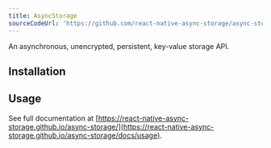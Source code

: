 ```yaml
---
title: AsyncStorage
sourceCodeUrl: 'https://github.com/react-native-async-storage/async-storage'
---
```



An asynchronous, unencrypted, persistent, key-value storage API.

<PlatformsSection android emulator ios web simulator />

## Installation

<InstallSection
  packageName="@react-native-async-storage/async-storage"
  href="https://react-native-async-storage.github.io/async-storage/docs/install"
/>

## Usage

See full documentation at [https://react-native-async-storage.github.io/async-storage/](https://react-native-async-storage.github.io/async-storage/docs/usage).
